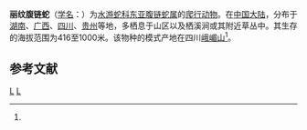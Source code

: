 {{Speciesbox 
| taxon = Hebius optata
| binomial_authority = (Hu et Zhao, 1966)<ref name='id4582'>{{cite web| url =http://www.bioinfo.cn/db05/BjdwSpecies.php?action=view&id=4582| title =丽纹腹链蛇| work =《中国动物物种编目数据库》| publisher =中国科学院微生物研究所| author =中国科学院动物研究所| accessdate =2009-04-11| deadurl =yes| archiveurl =https://web.archive.org/web/20160305033347/http://www.bioinfo.cn/db05/BjdwSpecies.php?action=view&id=4582| archivedate =2016-03-05}}</ref>
|synonyms=''Amphiesma optata''
}}

'''丽纹腹链蛇'''（[[学名|学名]]：{{lang|la|''Hebius optata''}}）为[[水游蛇科|水游蛇科]][[东亚腹链蛇属|东亚腹链蛇属]]的[[爬行动物|爬行动物]]。在[[中国大陆|中国大陆]]，分布于[[湖南|湖南]]、[[广西|广西]]、[[四川|四川]]、[[贵州|贵州]]等地，多栖息于山区以及栖溪涧或其附近草丛中。其生存的海拔范围为416至1000米。该物种的模式产地在四川[[峨嵋山|峨嵋山]]<ref name='id4582'/>。

== 参考文献 ==
{{reflist}}

{{Taxonbar|from=Q2844216}}

[[Category:东亚腹链蛇属|L]]
[[Category:1966年描述的动物|L]]